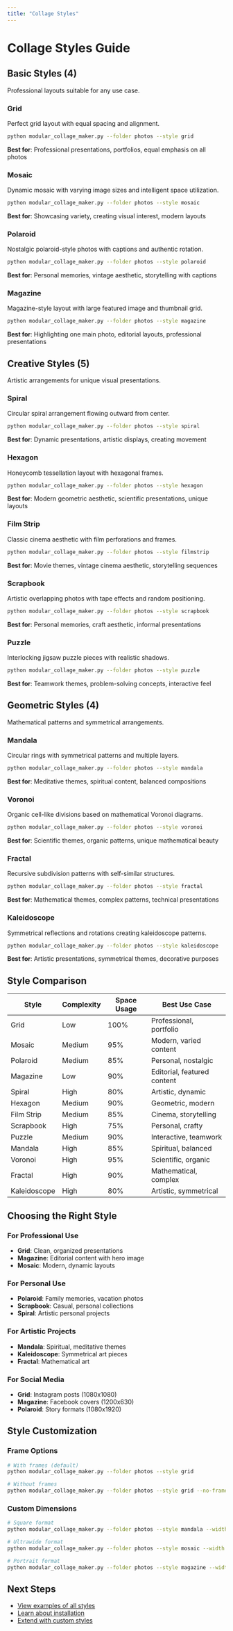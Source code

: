 ```yaml
---
title: "Collage Styles"
---
```


# Collage Styles Guide

## Basic Styles (4)

Professional layouts suitable for any use case.

### Grid
Perfect grid layout with equal spacing and alignment.
```bash
python modular_collage_maker.py --folder photos --style grid
```
**Best for**: Professional presentations, portfolios, equal emphasis on all photos

### Mosaic  
Dynamic mosaic with varying image sizes and intelligent space utilization.
```bash
python modular_collage_maker.py --folder photos --style mosaic
```
**Best for**: Showcasing variety, creating visual interest, modern layouts

### Polaroid
Nostalgic polaroid-style photos with captions and authentic rotation.
```bash
python modular_collage_maker.py --folder photos --style polaroid
```
**Best for**: Personal memories, vintage aesthetic, storytelling with captions

### Magazine
Magazine-style layout with large featured image and thumbnail grid.
```bash
python modular_collage_maker.py --folder photos --style magazine
```
**Best for**: Highlighting one main photo, editorial layouts, professional presentations

## Creative Styles (5)

Artistic arrangements for unique visual presentations.

### Spiral
Circular spiral arrangement flowing outward from center.
```bash
python modular_collage_maker.py --folder photos --style spiral
```
**Best for**: Dynamic presentations, artistic displays, creating movement

### Hexagon
Honeycomb tessellation layout with hexagonal frames.
```bash
python modular_collage_maker.py --folder photos --style hexagon
```
**Best for**: Modern geometric aesthetic, scientific presentations, unique layouts

### Film Strip
Classic cinema aesthetic with film perforations and frames.
```bash
python modular_collage_maker.py --folder photos --style filmstrip
```
**Best for**: Movie themes, vintage cinema aesthetic, storytelling sequences

### Scrapbook
Artistic overlapping photos with tape effects and random positioning.
```bash
python modular_collage_maker.py --folder photos --style scrapbook
```
**Best for**: Personal memories, craft aesthetic, informal presentations

### Puzzle
Interlocking jigsaw puzzle pieces with realistic shadows.
```bash
python modular_collage_maker.py --folder photos --style puzzle
```
**Best for**: Teamwork themes, problem-solving concepts, interactive feel

## Geometric Styles (4)

Mathematical patterns and symmetrical arrangements.

### Mandala
Circular rings with symmetrical patterns and multiple layers.
```bash
python modular_collage_maker.py --folder photos --style mandala
```
**Best for**: Meditative themes, spiritual content, balanced compositions

### Voronoi
Organic cell-like divisions based on mathematical Voronoi diagrams.
```bash
python modular_collage_maker.py --folder photos --style voronoi
```
**Best for**: Scientific themes, organic patterns, unique mathematical beauty

### Fractal
Recursive subdivision patterns with self-similar structures.
```bash
python modular_collage_maker.py --folder photos --style fractal
```
**Best for**: Mathematical themes, complex patterns, technical presentations

### Kaleidoscope
Symmetrical reflections and rotations creating kaleidoscope patterns.
```bash
python modular_collage_maker.py --folder photos --style kaleidoscope
```
**Best for**: Artistic presentations, symmetrical themes, decorative purposes

## Style Comparison

| Style | Complexity | Space Usage | Best Use Case |
|-------|------------|-------------|---------------|
| Grid | Low | 100% | Professional, portfolio |
| Mosaic | Medium | 95% | Modern, varied content |
| Polaroid | Medium | 85% | Personal, nostalgic |
| Magazine | Low | 90% | Editorial, featured content |
| Spiral | High | 80% | Artistic, dynamic |
| Hexagon | Medium | 90% | Geometric, modern |
| Film Strip | Medium | 85% | Cinema, storytelling |
| Scrapbook | High | 75% | Personal, crafty |
| Puzzle | Medium | 90% | Interactive, teamwork |
| Mandala | High | 85% | Spiritual, balanced |
| Voronoi | High | 95% | Scientific, organic |
| Fractal | High | 90% | Mathematical, complex |
| Kaleidoscope | High | 80% | Artistic, symmetrical |

## Choosing the Right Style

### For Professional Use
- **Grid**: Clean, organized presentations
- **Magazine**: Editorial content with hero image
- **Mosaic**: Modern, dynamic layouts

### For Personal Use  
- **Polaroid**: Family memories, vacation photos
- **Scrapbook**: Casual, personal collections
- **Spiral**: Artistic personal projects

### For Artistic Projects
- **Mandala**: Spiritual, meditative themes
- **Kaleidoscope**: Symmetrical art pieces
- **Fractal**: Mathematical art

### For Social Media
- **Grid**: Instagram posts (1080x1080)
- **Magazine**: Facebook covers (1200x630)
- **Polaroid**: Story formats (1080x1920)

## Style Customization

### Frame Options
```bash
# With frames (default)
python modular_collage_maker.py --folder photos --style grid

# Without frames
python modular_collage_maker.py --folder photos --style grid --no-frames
```

### Custom Dimensions
```bash
# Square format
python modular_collage_maker.py --folder photos --style mandala --width 1080 --height 1080

# Ultrawide format
python modular_collage_maker.py --folder photos --style mosaic --width 3440 --height 1440

# Portrait format
python modular_collage_maker.py --folder photos --style magazine --width 1080 --height 1920
```

## Next Steps

- [View examples of all styles](examples.qmd)
- [Learn about installation](installation.qmd)
- [Extend with custom styles](developer.qmd)